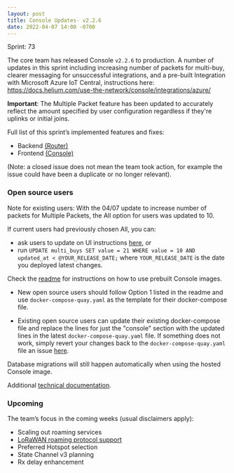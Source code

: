 ```yaml
---
layout: post
title: Console Updates- v2.2.6
date: 2022-04-07 14:00 -0700
---
```


Sprint: 73

The core team has released Console `v2.2.6` to production. A number of updates in this sprint
including increasing number of packets for multi-buy, clearer messaging for unsuccessful
integrations, and a pre-built Integration with Microsoft Azure IoT Central, instructions here:
https://docs.helium.com/use-the-network/console/integrations/azure/

**Important**: The Multiple Packet feature has been updated to accurately reflect the amount
specified by user configuration regardless if they're uplinks or initial joins.

Full list of this sprint’s implemented features and fixes:

- Backend [(Router)](https://github.com/helium/router/milestone/11?closed=1)
- Frontend [(Console)](https://github.com/helium/console/milestone/11?closed=1)

(Note: a closed issue does not mean the team took action, for example the issue could have been a
duplicate or no longer relevant).

### Open source users

Note for existing users: With the 04/07 update to increase number of packets for Multiple Packets,
the All option for users was updated to 10.

If current users had previously chosen All, you can:

- ask users to update on UI instructions
  [here](https://docs.helium.com/use-the-network/console/multi-packets/), or
- run `UPDATE multi_buys SET value = 21 WHERE value = 10 AND updated_at < @YOUR_RELEASE_DATE;` where
  `YOUR_RELEASE_DATE` is the date you deployed latest changes.

Check the [readme](https://github.com/helium/console) for instructions on how to use prebuilt
Console images.

- New open source users should follow Option 1 listed in the readme and use
  `docker-compose-quay.yaml` as the template for their docker-compose file.

- Existing open source users can update their existing docker-compose file and replace the lines for
  just the "console" section with the updated lines in the latest `docker-compose-quay.yaml` file.
  If something does not work, simply revert your changes back to the `docker-compose-quay.yaml` file
  an issue [here](https://github.com/helium/console/issues).

Database migrations will still happen automatically when using the hosted Console image.

Additional
[technical documentation](https://docs.helium.com/use-the-network/run-a-network-server/run-console/#console-setup).

### Upcoming

The team’s focus in the coming weeks (usual disclaimers apply):

- Scaling out roaming services
- [LoRaWAN roaming protocol support](https://lora-alliance.org/wp-content/uploads/2022/01/TR010-1.0.0-LoRaWAN-Roaming-Hub.pdf)
- Preferred Hotspot selection
- State Channel v3 planning
- Rx delay enhancement
